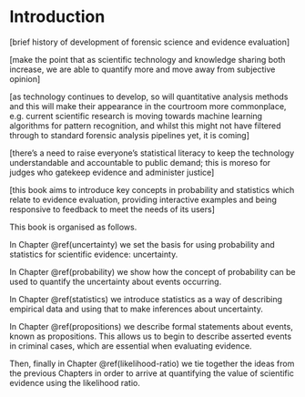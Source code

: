 # Introduction {#intro}


[brief history of development of forensic science and evidence evaluation]

[make the point that as scientific technology and knowledge sharing both increase, we are able to quantify more and move away from subjective opinion]

[as technology continues to develop, so will quantitative analysis methods and this will make their appearance in the courtroom more commonplace, e.g. current scientific research is moving towards machine learning algorithms for pattern recognition, and whilst this might not have filtered through to standard forensic analysis pipelines yet, it is coming]

[there's a need to raise everyone's statistical literacy to keep the technology understandable and accountable to public demand; this is moreso for judges who gatekeep evidence and administer justice]

[this book aims to introduce key concepts in probability and statistics which relate to evidence evaluation, providing interactive examples and being responsive to feedback to meet the needs of its users]


This book is organised as follows.

In Chapter \@ref(uncertainty) we set the basis for using probability and statistics for scientific evidence: uncertainty. 

In Chapter \@ref(probability) we show how the concept of probability can be used to quantify the uncertainty about events occurring.

In Chapter \@ref(statistics) we introduce statistics as a way of describing empirical data and using that to make inferences about uncertainty. 

In Chapter \@ref(propositions) we describe formal statements about events, known as propositions. This allows us to begin to describe asserted events in criminal cases, which are essential when evaluating evidence.

Then, finally in Chapter \@ref(likelihood-ratio) we tie together the ideas from the previous Chapters in order to arrive at quantifying the value of scientific evidence using the likelihood ratio.

